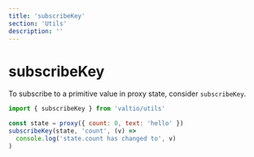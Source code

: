 ```yaml
---
title: 'subscribeKey'
section: 'Utils'
description: ''
---
```


# subscribeKey

To subscribe to a primitive value in proxy state, consider `subscribeKey`.

```js
import { subscribeKey } from 'valtio/utils'

const state = proxy({ count: 0, text: 'hello' })
subscribeKey(state, 'count', (v) =>
  console.log('state.count has changed to', v)
)
```
